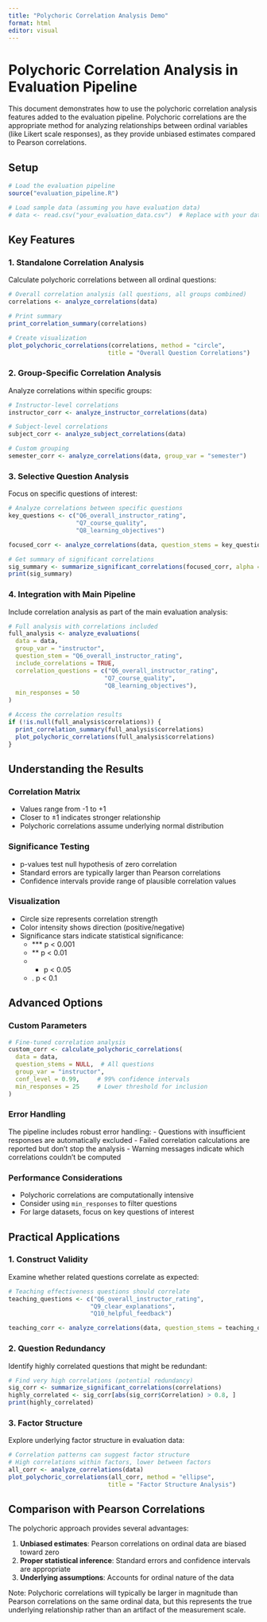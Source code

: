 ```yaml
---
title: "Polychoric Correlation Analysis Demo"
format: html
editor: visual
---
```


# Polychoric Correlation Analysis in Evaluation Pipeline

This document demonstrates how to use the polychoric correlation analysis features added to the evaluation pipeline. Polychoric correlations are the appropriate method for analyzing relationships between ordinal variables (like Likert scale responses), as they provide unbiased estimates compared to Pearson correlations.

## Setup

```r
# Load the evaluation pipeline
source("evaluation_pipeline.R")

# Load sample data (assuming you have evaluation data)
# data <- read.csv("your_evaluation_data.csv")  # Replace with your data file
```

## Key Features

### 1. Standalone Correlation Analysis

Calculate polychoric correlations between all ordinal questions:

```r
# Overall correlation analysis (all questions, all groups combined)
correlations <- analyze_correlations(data)

# Print summary
print_correlation_summary(correlations)

# Create visualization
plot_polychoric_correlations(correlations, method = "circle", 
                            title = "Overall Question Correlations")
```

### 2. Group-Specific Correlation Analysis

Analyze correlations within specific groups:

```r
# Instructor-level correlations
instructor_corr <- analyze_instructor_correlations(data)

# Subject-level correlations  
subject_corr <- analyze_subject_correlations(data)

# Custom grouping
semester_corr <- analyze_correlations(data, group_var = "semester")
```

### 3. Selective Question Analysis

Focus on specific questions of interest:

```r
# Analyze correlations between specific questions
key_questions <- c("Q6_overall_instructor_rating", 
                   "Q7_course_quality",
                   "Q8_learning_objectives")

focused_corr <- analyze_correlations(data, question_stems = key_questions)

# Get summary of significant correlations
sig_summary <- summarize_significant_correlations(focused_corr, alpha = 0.05)
print(sig_summary)
```

### 4. Integration with Main Pipeline

Include correlation analysis as part of the main evaluation analysis:

```r
# Full analysis with correlations included
full_analysis <- analyze_evaluations(
  data = data,
  group_var = "instructor",
  question_stem = "Q6_overall_instructor_rating",
  include_correlations = TRUE,
  correlation_questions = c("Q6_overall_instructor_rating", 
                           "Q7_course_quality", 
                           "Q8_learning_objectives"),
  min_responses = 50
)

# Access the correlation results
if (!is.null(full_analysis$correlations)) {
  print_correlation_summary(full_analysis$correlations)
  plot_polychoric_correlations(full_analysis$correlations)
}
```

## Understanding the Results

### Correlation Matrix

-   Values range from -1 to +1
-   Closer to ±1 indicates stronger relationship
-   Polychoric correlations assume underlying normal distribution

### Significance Testing

-   p-values test null hypothesis of zero correlation
-   Standard errors are typically larger than Pearson correlations
-   Confidence intervals provide range of plausible correlation values

### Visualization

-   Circle size represents correlation strength
-   Color intensity shows direction (positive/negative)
-   Significance stars indicate statistical significance:
    -   \*\*\* p \< 0.001
    -   \*\* p \< 0.01\
    -   
        -   p \< 0.05
    -   . p \< 0.1

## Advanced Options

### Custom Parameters

```r
# Fine-tuned correlation analysis
custom_corr <- calculate_polychoric_correlations(
  data = data,
  question_stems = NULL,  # All questions
  group_var = "instructor",
  conf_level = 0.99,     # 99% confidence intervals
  min_responses = 25     # Lower threshold for inclusion
)
```

### Error Handling

The pipeline includes robust error handling: - Questions with insufficient responses are automatically excluded - Failed correlation calculations are reported but don't stop the analysis - Warning messages indicate which correlations couldn't be computed

### Performance Considerations

-   Polychoric correlations are computationally intensive
-   Consider using `min_responses` to filter questions
-   For large datasets, focus on key questions of interest

## Practical Applications

### 1. Construct Validity

Examine whether related questions correlate as expected:

```r
# Teaching effectiveness questions should correlate
teaching_questions <- c("Q6_overall_instructor_rating",
                       "Q9_clear_explanations", 
                       "Q10_helpful_feedback")

teaching_corr <- analyze_correlations(data, question_stems = teaching_questions)
```

### 2. Question Redundancy

Identify highly correlated questions that might be redundant:

```r
# Find very high correlations (potential redundancy)
sig_corr <- summarize_significant_correlations(correlations)
highly_correlated <- sig_corr[abs(sig_corr$Correlation) > 0.8, ]
print(highly_correlated)
```

### 3. Factor Structure

Explore underlying factor structure in evaluation data:

```r
# Correlation patterns can suggest factor structure
# High correlations within factors, lower between factors
all_corr <- analyze_correlations(data)
plot_polychoric_correlations(all_corr, method = "ellipse", 
                            title = "Factor Structure Analysis")
```

## Comparison with Pearson Correlations

The polychoric approach provides several advantages:

1.  **Unbiased estimates**: Pearson correlations on ordinal data are biased toward zero
2.  **Proper statistical inference**: Standard errors and confidence intervals are appropriate
3.  **Underlying assumptions**: Accounts for ordinal nature of the data

Note: Polychoric correlations will typically be larger in magnitude than Pearson correlations on the same ordinal data, but this represents the true underlying relationship rather than an artifact of the measurement scale.
